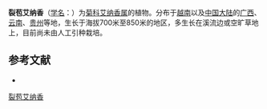 {{Speciesbox
| name = 裂苞艾纳香
| status = 
| status_system = 
| image =
| genus = Blumea
| species = martiniana
| authority = Vant.
}}

'''裂苞艾纳香'''（[[学名|学名]]：{{lang|la|''Blumea martiniana''}}）为[[菊科|菊科]][[艾纳香属|艾纳香属]]的植物。分布于[[越南|越南]]以及[[中国大陆|中国大陆]]的[[广西|广西]]、[[云南|云南]]、[[贵州|贵州]]等地，生长于海拔700米至850米的地区，多生长在溪流边或空旷草地上，目前尚未由人工引种栽培。

== 参考文献 ==
<div class="references-small">
* {{cite web| url =http://www.bioinfo.cn/db05/KmzwSpecies.php?action=view&id=4025| title =裂苞艾纳香| work =《中国高等植物数据库全库》| publisher =中国科学院微生物研究所| author =昆明植物研究所| accessdate =2009-02-24| deadurl =yes| archiveurl =https://web.archive.org/web/20160305092249/http://www.bioinfo.cn/db05/KmzwSpecies.php?action=view&id=4025| archivedate =2016-03-05| df =}}
</div>
{{Taxonbar|from=Q15226730}}

[[Category:艾纳香属|裂苞艾纳香]]


{{植物小作品}}